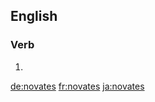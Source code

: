 ==English==

===Verb===
{{head|en}}

# {{en-third-person singular of|novate}}

[[de:novates]]
[[fr:novates]]
[[ja:novates]]
